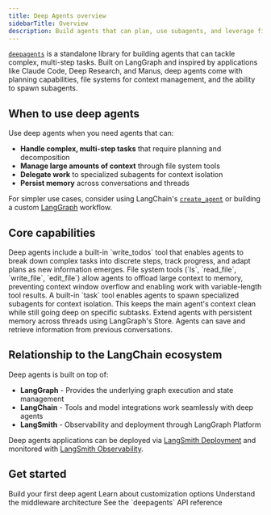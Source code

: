 ```yaml
---
title: Deep Agents overview
sidebarTitle: Overview
description: Build agents that can plan, use subagents, and leverage file systems for complex tasks
---
```


[`deepagents`](https://pypi.org/project/deepagents/) is a standalone library for building agents that can tackle complex, multi-step tasks. Built on LangGraph and inspired by applications like Claude Code, Deep Research, and Manus, deep agents come with planning capabilities, file systems for context management, and the ability to spawn subagents.

## When to use deep agents

Use deep agents when you need agents that can:
- **Handle complex, multi-step tasks** that require planning and decomposition
- **Manage large amounts of context** through file system tools
- **Delegate work** to specialized subagents for context isolation
- **Persist memory** across conversations and threads

For simpler use cases, consider using LangChain's [`create_agent`](/oss/langchain/agents) or building a custom [LangGraph](/oss/langgraph/overview) workflow.

## Core capabilities

<Card title="Planning and task decomposition" icon="timeline">
    Deep agents include a built-in `write_todos` tool that enables agents to break down complex tasks into discrete steps, track progress, and adapt plans as new information emerges.
</Card>
<Card title="Context management" icon="scissors">
    File system tools (`ls`, `read_file`, `write_file`, `edit_file`) allow agents to offload large context to memory, preventing context window overflow and enabling work with variable-length tool results.
</Card>
<Card title="Subagent spawning" icon="people-group">
    A built-in `task` tool enables agents to spawn specialized subagents for context isolation. This keeps the main agent's context clean while still going deep on specific subtasks.
</Card>
<Card title="Long-term memory" icon="database">
    Extend agents with persistent memory across threads using LangGraph's Store. Agents can save and retrieve information from previous conversations.
</Card>

## Relationship to the LangChain ecosystem

Deep agents is built on top of:
- **LangGraph** - Provides the underlying graph execution and state management
- **LangChain** - Tools and model integrations work seamlessly with deep agents
- **LangSmith** - Observability and deployment through LangGraph Platform

Deep agents applications can be deployed via [LangSmith Deployment](/langsmith/deployments) and monitored with [LangSmith Observability](/langsmith/observability).

## Get started

<CardGroup cols={2}>
    <Card title="Quickstart" icon="rocket" href="/oss/deepagents/quickstart">
        Build your first deep agent
    </Card>
    <Card title="Customization" icon="sliders" href="/oss/deepagents/customization">
        Learn about customization options
    </Card>
    <Card title="Middleware" icon="layer-group" href="/oss/deepagents/middleware">
        Understand the middleware architecture
    </Card>
    <Card title="Reference" icon="arrow-up-right-from-square" href="https://reference.langchain.com/python/deepagents/">
        See the `deepagents` API reference
    </Card>
</CardGroup>
